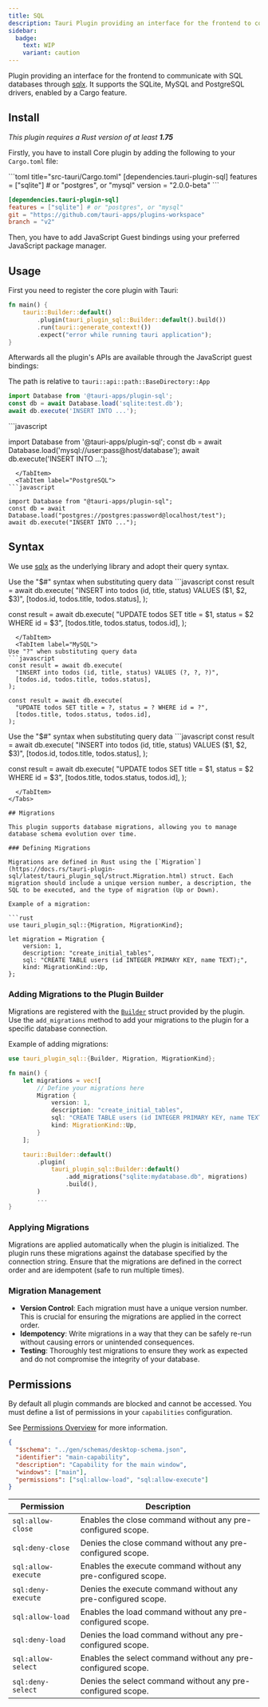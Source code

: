 ```yaml
---
title: SQL
description: Tauri Plugin providing an interface for the frontend to communicate with SQL databases through sqlx.
sidebar:
  badge:
    text: WIP
    variant: caution
---
```



<PluginLinks plugin="sql" />

Plugin providing an interface for the frontend to communicate with SQL databases through [sqlx](https://github.com/launchbadge/sqlx). It supports the SQLite, MySQL and PostgreSQL drivers, enabled by a Cargo feature.

## Install

_This plugin requires a Rust version of at least **1.75**_

Firstly, you have to install Core plugin by adding the following to your `Cargo.toml` file:

<Tabs>
  <TabItem label="crates.io">
```toml title="src-tauri/Cargo.toml"
[dependencies.tauri-plugin-sql]
features = ["sqlite"] # or "postgres", or "mysql"
version = "2.0.0-beta"
```
  </TabItem>
  <TabItem label="Git">

```toml title="src-tauri/Cargo.toml"
[dependencies.tauri-plugin-sql]
features = ["sqlite"] # or "postgres", or "mysql"
git = "https://github.com/tauri-apps/plugins-workspace"
branch = "v2"
```

  </TabItem>
</Tabs>

Then, you have to add JavaScript Guest bindings using your preferred JavaScript package manager.

<Tabs>
  <TabItem label="npm.io">
    <CommandTabs
      npm="npm add @tauri-apps/plugin-sql"
      yarn="yarn add @tauri-apps/plugin-sql"
      pnpm="pnpm add @tauri-apps/plugin-sql"
      bun="bun add @tauri-apps/plugin-sql"
    />
  </TabItem>
  <TabItem label="Git">
    <CommandTabs
      npm="npm add https://github.com/tauri-apps/tauri-plugin-sql#v2"
      yarn="yarn add https://github.com/tauri-apps/tauri-plugin-sql#v2"
      pnpm="pnpm add https://github.com/tauri-apps/tauri-plugin-sql#v2"
      bun="bun add https://github.com/tauri-apps/tauri-plugin-sql#v2"
    />
  </TabItem>
</Tabs>

## Usage

First you need to register the core plugin with Tauri:

```rust title="src-tauri/src/main.rs" ins={3}
fn main() {
    tauri::Builder::default()
        .plugin(tauri_plugin_sql::Builder::default().build())
        .run(tauri::generate_context!())
        .expect("error while running tauri application");
}
```

Afterwards all the plugin's APIs are available through the JavaScript guest bindings:

<Tabs>
  <TabItem label="SQLite">

The path is relative to `tauri::api::path::BaseDirectory::App`

```javascript
import Database from '@tauri-apps/plugin-sql';
const db = await Database.load('sqlite:test.db');
await db.execute('INSERT INTO ...');
```

  </TabItem>
  <TabItem label="MySQL">
```javascript

import Database from '@tauri-apps/plugin-sql';
const db = await Database.load('mysql://user:pass@host/database');
await db.execute('INSERT INTO ...');

````
  </TabItem>
  <TabItem label="PostgreSQL">
```javascript

import Database from "@tauri-apps/plugin-sql";
const db = await Database.load("postgres://postgres:password@localhost/test");
await db.execute("INSERT INTO ...");

````

  </TabItem>
</Tabs>

## Syntax

We use [sqlx](https://docs.rs/sqlx/latest/sqlx/) as the underlying library and adopt their query syntax.

<Tabs>
  <TabItem label="SQLite">
Use the "$#" syntax when substituting query data
```javascript
const result = await db.execute(
  "INSERT into todos (id, title, status) VALUES ($1, $2, $3)",
  [todos.id, todos.title, todos.status],
);

const result = await db.execute(
"UPDATE todos SET title = $1, status = $2 WHERE id = $3",
[todos.title, todos.status, todos.id],
);

````
  </TabItem>
  <TabItem label="MySQL">
Use "?" when substituting query data
```javascript
const result = await db.execute(
  "INSERT into todos (id, title, status) VALUES (?, ?, ?)",
  [todos.id, todos.title, todos.status],
);

const result = await db.execute(
  "UPDATE todos SET title = ?, status = ? WHERE id = ?",
  [todos.title, todos.status, todos.id],
);
````

  </TabItem>
  <TabItem label="PostgreSQL">
Use the "$#" syntax when substituting query data
```javascript
const result = await db.execute(
  "INSERT into todos (id, title, status) VALUES ($1, $2, $3)",
  [todos.id, todos.title, todos.status],
);

const result = await db.execute(
"UPDATE todos SET title = $1, status = $2 WHERE id = $3",
[todos.title, todos.status, todos.id],
);

````
  </TabItem>
</Tabs>

## Migrations

This plugin supports database migrations, allowing you to manage database schema evolution over time.

### Defining Migrations

Migrations are defined in Rust using the [`Migration`](https://docs.rs/tauri-plugin-sql/latest/tauri_plugin_sql/struct.Migration.html) struct. Each migration should include a unique version number, a description, the SQL to be executed, and the type of migration (Up or Down).

Example of a migration:

```rust
use tauri_plugin_sql::{Migration, MigrationKind};

let migration = Migration {
    version: 1,
    description: "create_initial_tables",
    sql: "CREATE TABLE users (id INTEGER PRIMARY KEY, name TEXT);",
    kind: MigrationKind::Up,
};
````

### Adding Migrations to the Plugin Builder

Migrations are registered with the [`Builder`](https://docs.rs/tauri-plugin-sql/latest/tauri_plugin_sql/struct.Builder.html) struct provided by the plugin. Use the `add_migrations` method to add your migrations to the plugin for a specific database connection.

Example of adding migrations:

```rust title="src-tauri/src/main.rs" {1} {6-11} {17}
use tauri_plugin_sql::{Builder, Migration, MigrationKind};

fn main() {
    let migrations = vec![
        // Define your migrations here
        Migration {
            version: 1,
            description: "create_initial_tables",
            sql: "CREATE TABLE users (id INTEGER PRIMARY KEY, name TEXT);",
            kind: MigrationKind::Up,
        }
    ];

    tauri::Builder::default()
        .plugin(
            tauri_plugin_sql::Builder::default()
                .add_migrations("sqlite:mydatabase.db", migrations)
                .build(),
        )
        ...
}
```

### Applying Migrations

Migrations are applied automatically when the plugin is initialized. The plugin runs these migrations against the database specified by the connection string. Ensure that the migrations are defined in the correct order and are idempotent (safe to run multiple times).

### Migration Management

- **Version Control**: Each migration must have a unique version number. This is crucial for ensuring the migrations are applied in the correct order.
- **Idempotency**: Write migrations in a way that they can be safely re-run without causing errors or unintended consequences.
- **Testing**: Thoroughly test migrations to ensure they work as expected and do not compromise the integrity of your database.

## Permissions

By default all plugin commands are blocked and cannot be accessed.
You must define a list of permissions in your `capabilities` configuration.

See [Permissions Overview](/security/permissions/) for more information.

```json title="src-tauri/capabilities/main.json" ins={7-8}
{
  "$schema": "../gen/schemas/desktop-schema.json",
  "identifier": "main-capability",
  "description": "Capability for the main window",
  "windows": ["main"],
  "permissions": ["sql:allow-load", "sql:allow-execute"]
}
```

| Permission          | Description                                                   |
| ------------------- | ------------------------------------------------------------- |
| `sql:allow-close`   | Enables the close command without any pre-configured scope.   |
| `sql:deny-close`    | Denies the close command without any pre-configured scope.    |
| `sql:allow-execute` | Enables the execute command without any pre-configured scope. |
| `sql:deny-execute`  | Denies the execute command without any pre-configured scope.  |
| `sql:allow-load`    | Enables the load command without any pre-configured scope.    |
| `sql:deny-load`     | Denies the load command without any pre-configured scope.     |
| `sql:allow-select`  | Enables the select command without any pre-configured scope.  |
| `sql:deny-select`   | Denies the select command without any pre-configured scope.   |
